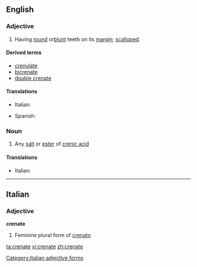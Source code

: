 ==English==

===Adjective===
{{en-adj}}

# {{botany}} Having [[round]] or[[ blunt]] teeth on its [[margin]]; [[scalloped]].

====Derived terms====
* [[crenulate]]
* [[bicrenate]]
* [[double crenate]]

====Translations====
{{top}}
* Italian: {{t-|it|crenato}}
{{mid}}
* Spanish: {{t|es|dentado}}
{{bottom}}

===Noun===
{{en-noun}}

# {{chemistry}} Any [[salt]] or [[ester]] of [[crenic acid]]

====Translations====
{{top}}
* Italian: {{t-|it|crenato|m}}
{{mid}}

{{bottom}}

----

==Italian==

===Adjective===
'''crenate''' {{f}}

# Feminine plural form of [[crenato]]

[[Category:Italian adjective forms]]

[[ta:crenate]]
[[vi:crenate]]
[[zh:crenate]]